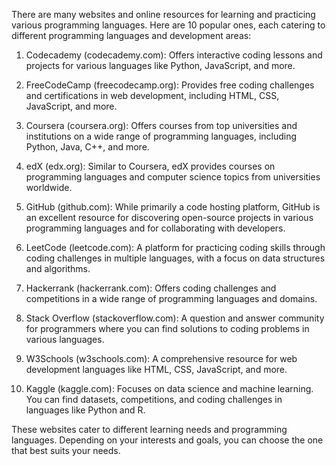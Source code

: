 There are many websites and online resources for learning and practicing various programming languages. Here are 10 popular ones, each catering to different programming languages and development areas:

1. Codecademy (codecademy.com): Offers interactive coding lessons and projects for various languages like Python, JavaScript, and more.

2. FreeCodeCamp (freecodecamp.org): Provides free coding challenges and certifications in web development, including HTML, CSS, JavaScript, and more.

3. Coursera (coursera.org): Offers courses from top universities and institutions on a wide range of programming languages, including Python, Java, C++, and more.

4. edX (edx.org): Similar to Coursera, edX provides courses on programming languages and computer science topics from universities worldwide.

5. GitHub (github.com): While primarily a code hosting platform, GitHub is an excellent resource for discovering open-source projects in various programming languages and for collaborating with developers.

6. LeetCode (leetcode.com): A platform for practicing coding skills through coding challenges in multiple languages, with a focus on data structures and algorithms.

7. Hackerrank (hackerrank.com): Offers coding challenges and competitions in a wide range of programming languages and domains.

8. Stack Overflow (stackoverflow.com): A question and answer community for programmers where you can find solutions to coding problems in various languages.

9. W3Schools (w3schools.com): A comprehensive resource for web development languages like HTML, CSS, JavaScript, and more.

10. Kaggle (kaggle.com): Focuses on data science and machine learning. You can find datasets, competitions, and coding challenges in languages like Python and R.

These websites cater to different learning needs and programming languages. Depending on your interests and goals, you can choose the one that best suits your needs.
